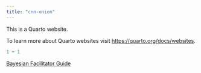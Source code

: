 ```yaml
---
title: "cnn-onion"
---
```


This is a Quarto website.

To learn more about Quarto websites visit <https://quarto.org/docs/websites>.

```r
1 + 1
```

[Bayesian Facilitator Guide](bayesian-activity/cnn-onion-facilitator-guide.qmd)